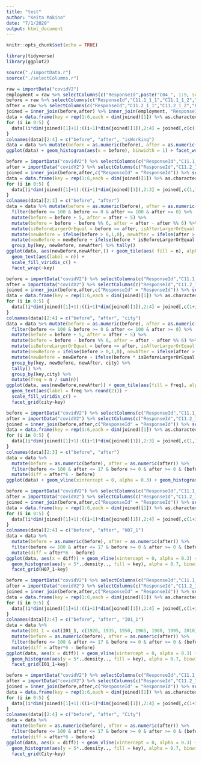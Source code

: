 ---
title: "test"
author: "Keita Makino"
date: "7/1/2020"
output: html_document
---

```{r setup, include=FALSE}
knitr::opts_chunk$set(echo = TRUE)

library(tidyverse)
library(ggplot2)

source("./importData.r")
source("./selectColumns.r")
```

```{r fig.width=12, fig.height=8}
raw = importData("covidV2")
employment = raw %>% selectColumns(c("ResponseId",paste("C04_", 1:9, sep = ""))) %>% mutate(sum = rowSums(.[,-1]) > 0) %>% select(ResponseId, sum)
before = raw %>% selectColumns(c("ResponseId","C11.1_1_1","C11.1_1_2","C11.1_1_3","C11.1_2_1","C11.1_2_2","C11.1_2_3"))
after = raw %>% selectColumns(c("ResponseId","C11.2_1_1","C11.2_1_2","C11.2_1_3","C11.2_2_1","C11.2_2_2","C11.2_2_3")) 
joined = inner_join(before,after) %>% inner_join(employment, "ResponseId") %>% select(-ResponseId)
data = data.frame(key = rep(1:6,each = dim(joined)[1]) %>% as.character)
for (i in 0:5) {
  data[(i*dim(joined)[1]+1):((i+1)*dim(joined)[1]),2:4] = joined[,c(c(1,7)+i,13)]
}
colnames(data)[2:4] = c("before", "after", "isWorking")
data = data %>% mutate(before = as.numeric(before), after = as.numeric(after)) %>% filter(before <= 100 & before >= 0 & after <= 100 & after >= 0) %>% filter(!(key <= 3 & isWorking == F)) %>% mutate(sum = before + after) %>% filter (sum <= 20)
ggplot(data) + geom_histogram(aes(x = before), binwidth = 1) + facet_wrap(~key)
```

```{r fig.width=12, fig.height=8}
before = importData("covidV2") %>% selectColumns(c("ResponseId","C11.1_1_1","C11.1_1_2","C11.1_1_3","C11.1_2_1","C11.1_2_2","C11.1_2_3")) %>% na.exclude()
after = importData("covidV2") %>% selectColumns(c("ResponseId","C11.2_1_1","C11.2_1_2","C11.2_1_3","C11.2_2_1","C11.2_2_2","C11.2_2_3")) %>% na.exclude()
joined = inner_join(before,after,c("ResponseId" = "ResponseId")) %>% select(-ResponseId)
data = data.frame(key = rep(1:6,each = dim(joined)[1]) %>% as.character)
for (i in 0:5) {
  data[(i*dim(joined)[1]+1):((i+1)*dim(joined)[1]),2:3] = joined[,c(1,7)+i]
}
colnames(data)[2:3] = c("before", "after")
data = data %>% mutate(before = as.numeric(before), after = as.numeric(after*6)) %>% 
  filter(before <= 100 & before >= 0 & after <= 100 & after >= 0) %>%
  mutate(before = before + 5, after = after + 5) %>%
  mutate(before = before - before %% 6, after = after - after %% 6) %>%
  mutate(isBeforeLargerOrEqual = before >= after, isAfterLargerOrEqual = before <= after) %>%
  mutate(newBefore = ifelse(before > 0,1,0), newAfter = ifelse(after > 0,1,0)) %>%
  mutate(newBefore = newBefore + ifelse(before * isBeforeLargerOrEqual > 0,1,0), newAfter = newAfter + ifelse(after * isAfterLargerOrEqual > 0,1,0)) %>%
  group_by(key, newBefore, newAfter) %>% tally()
ggplot(data, aes(newBefore,newAfter,)) + geom_tile(aes( fill = n), alpha = 0.4) +
  geom_text(aes(label = n)) +
  scale_fill_viridis_c() +
  facet_wrap(~key)
```

```{r fig.width=12, fig.height=16}
before = importData("covidV2") %>% selectColumns(c("ResponseId","C11.1_1_1","C11.1_1_2","C11.1_1_3","C11.1_2_1","C11.1_2_2","C11.1_2_3", "City")) %>% na.exclude()
after = importData("covidV2") %>% selectColumns(c("ResponseId","C11.2_1_1","C11.2_1_2","C11.2_1_3","C11.2_2_1","C11.2_2_2","C11.2_2_3", "City")) %>% na.exclude()
joined = inner_join(before,after,c("ResponseId" = "ResponseId")) %>% select(-ResponseId)
data = data.frame(key = rep(1:6,each = dim(joined)[1]) %>% as.character)
for (i in 0:5) {
  data[(i*dim(joined)[1]+1):((i+1)*dim(joined)[1]),2:4] = joined[,c(1+i,8+i,7)]
}
colnames(data)[2:4] = c("before", "after", "city")
data = data %>% mutate(before = as.numeric(before), after = as.numeric(after*6)) %>% 
  filter(before <= 100 & before >= 0 & after <= 100 & after >= 0) %>%
  mutate(before = before + 5, after = after + 5) %>%
  mutate(before = before - before %% 6, after = after - after %% 6) %>%
  mutate(isBeforeLargerOrEqual = before >= after, isAfterLargerOrEqual = before <= after) %>%
  mutate(newBefore = ifelse(before > 0,1,0), newAfter = ifelse(after > 0,1,0)) %>%
  mutate(newBefore = newBefore + ifelse(before * isBeforeLargerOrEqual > 0,1,0), newAfter = newAfter + ifelse(after * isAfterLargerOrEqual > 0,1,0)) %>%
  group_by(key, newBefore, newAfter, city) %>%
  tally() %>%
  group_by(key,city) %>%
  mutate(freq = n / sum(n))
ggplot(data, aes(newBefore,newAfter)) + geom_tile(aes(fill = freq), alpha = 0.4) +
  geom_text(aes(label = freq %>% round(2))) +
  scale_fill_viridis_c() +
  facet_grid(city~key)
```

```{r fig.width=12, fig.height=8}
before = importData("covidV2") %>% selectColumns(c("ResponseId","C11.1_1_1","C11.1_1_2","C11.1_1_3","C11.1_2_1","C11.1_2_2","C11.1_2_3")) %>% na.exclude()
after = importData("covidV2") %>% selectColumns(c("ResponseId","C11.2_1_1","C11.2_1_2","C11.2_1_3","C11.2_2_1","C11.2_2_2","C11.2_2_3")) %>% na.exclude()
joined = inner_join(before,after,c("ResponseId" = "ResponseId")) %>% select(-ResponseId)
data = data.frame(key = rep(1:6,each = dim(joined)[1]) %>% as.character)
for (i in 0:5) {
  data[(i*dim(joined)[1]+1):((i+1)*dim(joined)[1]),2:3] = joined[,c(1,7)+i]
}
colnames(data)[2:3] = c("before", "after")
data = data %>%
  mutate(before = as.numeric(before), after = as.numeric(after)) %>%
  filter(before <= 100 & after <= 17 & before >= 0 & after >= 0 & (before > 0 | after > 0)) %>%
  mutate(diff = after*6 - before)
ggplot(data) + geom_vline(xintercept = 0, alpha = 0.3) + geom_histogram(aes(diff, fill = key), alpha = 0.7, binwidth = 5) + facet_wrap(~key)
```

```{r fig.width=16, fig.height=9}
before = importData("covidV2") %>% selectColumns(c("ResponseId","C11.1_1_1","C11.1_1_2","C11.1_1_3","C11.1_2_1","C11.1_2_2","C11.1_2_3", "H07_1")) %>% na.exclude()
after = importData("covidV2") %>% selectColumns(c("ResponseId","C11.2_1_1","C11.2_1_2","C11.2_1_3","C11.2_2_1","C11.2_2_2","C11.2_2_3", "H07_1")) %>% na.exclude()
joined = inner_join(before,after,c("ResponseId" = "ResponseId")) %>% select(-ResponseId)
data = data.frame(key = rep(1:6,each = dim(joined)[1]) %>% as.character)
for (i in 0:5) {
  data[(i*dim(joined)[1]+1):((i+1)*dim(joined)[1]),2:4] = joined[,c(1+i,8+i,7)]
}
colnames(data)[2:4] = c("before", "after", "H07_1")
data = data %>%
  mutate(before = as.numeric(before), after = as.numeric(after)) %>%
  filter(before <= 100 & after <= 17 & before >= 0 & after >= 0 & (before > 0 | after > 0)) %>%
  mutate(diff = after*6 - before)
ggplot(data, aes(x = diff)) + geom_vline(xintercept = 0, alpha = 0.3) +
  geom_histogram(aes(y = 5*..density.., fill = key), alpha = 0.7, binwidth = 5) +
  facet_grid(H07_1~key)
```

```{r fig.width=16, fig.height=9}
before = importData("covidV2") %>% selectColumns(c("ResponseId","C11.1_1_1","C11.1_1_2","C11.1_1_3","C11.1_2_1","C11.1_2_2","C11.1_2_3", "I01_1")) %>% na.exclude()
after = importData("covidV2") %>% selectColumns(c("ResponseId","C11.2_1_1","C11.2_1_2","C11.2_1_3","C11.2_2_1","C11.2_2_2","C11.2_2_3", "I01_1")) %>% na.exclude()
joined = inner_join(before,after,c("ResponseId" = "ResponseId")) %>% select(-ResponseId)
data = data.frame(key = rep(1:6,each = dim(joined)[1]) %>% as.character)
for (i in 0:5) {
  data[(i*dim(joined)[1]+1):((i+1)*dim(joined)[1]),2:4] = joined[,c(1+i,8+i,7)]
}
colnames(data)[2:4] = c("before", "after", "I01_1")
data = data %>%
  mutate(I01_1 = cut(I01_1, c(1920, 1935, 1950, 1965, 1980, 1995, 2010), labels = c("(1920-1935]", "(1935-1950]","(1950-1965]","(1965-1980]","(1980-1995]","(1995-2010]"))) %>%
  mutate(before = as.numeric(before), after = as.numeric(after)) %>%
  filter(before <= 100 & after <= 17 & before >= 0 & after >= 0 & (before > 0 | after > 0)) %>%
  mutate(diff = after*6 - before)
ggplot(data, aes(x = diff)) + geom_vline(xintercept = 0, alpha = 0.3) +
  geom_histogram(aes(y = 5*..density.., fill = key), alpha = 0.7, binwidth = 5) +
  facet_grid(I01_1~key)
```


```{r fig.width=16, fig.height=24}
before = importData("covidV2") %>% selectColumns(c("ResponseId","C11.1_1_1","C11.1_1_2","C11.1_1_3","C11.1_2_1","C11.1_2_2","C11.1_2_3", "City")) %>% na.exclude()
after = importData("covidV2") %>% selectColumns(c("ResponseId","C11.2_1_1","C11.2_1_2","C11.2_1_3","C11.2_2_1","C11.2_2_2","C11.2_2_3", "City")) %>% na.exclude()
joined = inner_join(before,after,c("ResponseId" = "ResponseId")) %>% select(-ResponseId)
data = data.frame(key = rep(1:6,each = dim(joined)[1]) %>% as.character)
for (i in 0:5) {
  data[(i*dim(joined)[1]+1):((i+1)*dim(joined)[1]),2:4] = joined[,c(1+i,8+i,7)]
}
colnames(data)[2:4] = c("before", "after", "City")
data = data %>%
  mutate(before = as.numeric(before), after = as.numeric(after)) %>%
  filter(before <= 100 & after <= 17 & before >= 0 & after >= 0 & (before > 0 | after > 0)) %>%
  mutate(diff = after*6 - before)
ggplot(data, aes(x = diff)) + geom_vline(xintercept = 0, alpha = 0.3) +
  geom_histogram(aes(y = 5*..density.., fill = key), alpha = 0.7, binwidth = 5) +
  facet_grid(City~key)
```